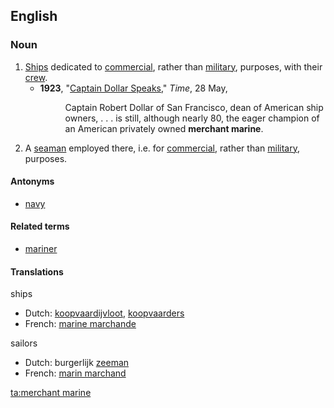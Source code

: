 ==English==

===Noun===
{{en-noun|sg=[[merchant]] [[marine]]}}

# [[ship|Ship]]s dedicated to [[commercial]], rather than [[military]], purposes, with their [[crew]].
#*'''1923''', "[http://www.time.com/time/magazine/article/0,9171,715507,00.html Captain Dollar Speaks]," ''Time'', 28 May,
#*:Captain Robert Dollar of San Francisco, dean of American ship owners, . . . is still, although nearly 80, the eager champion of an American privately owned '''merchant marine'''.
# A [[seaman]] employed there, i.e. for [[commercial]], rather than [[military]], purposes.

====Antonyms====
* [[navy]]

====Related terms====
* [[mariner]]

====Translations====
ships
* Dutch: [[koopvaardijvloot]], [[koopvaarders]] {{m|p}}
* French: [[marine marchande]]

sailors
* Dutch: burgerlijk [[zeeman]] {{m}}
* French: [[marin marchand]] {{m}}

[[ta:merchant marine]]